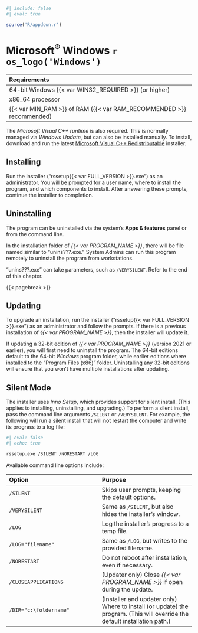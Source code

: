 ```r
#| include: false
#| eval: true

source('R/appdown.r')
```

# Microsoft^®^ Windows `r os_logo('Windows')`

| Requirements |
| :-- |
| 64-bit Windows {{< var WIN32_REQUIRED >}} (or higher) |
| x86_64 processor |
| {{< var MIN_RAM >}} of RAM ({{< var RAM_RECOMMENDED >}} recommended) |

The *Microsoft Visual C++ runtime* is also required.
This is normally managed via *Windows Update*, but can also be installed manually.
To install, download and run the latest [Microsoft Visual C++ Redistributable](https://learn.microsoft.com/en-us/cpp/windows/latest-supported-vc-redist) installer.

## Installing {-}

Run the installer ("rssetup{{< var FULL_VERSION >}}.exe") as an administrator.
You will be prompted for a user name, where to install the program, and which components to install.
After answering these prompts, continue the installer to completion.

## Uninstalling {-}

The program can be uninstalled via the system's **Apps & features** panel or from the command line.

In the installation folder of *{{< var PROGRAM_NAME >}}*, there will be file named similar to "unins???.exe."
System Admins can run this program remotely to uninstall the program from workstations.

::: {.tipsection data-latex=""}
"unins???.exe" can take parameters, such as `/VERYSILENT`.
Refer to the end of this chapter.
:::

{{< pagebreak >}}

## Updating {-}

To upgrade an installation, run the installer ("rssetup{{< var FULL_VERSION >}}.exe") as an administrator and follow the prompts.
If there is a previous installation of *{{< var PROGRAM_NAME >}}*, then the installer will update it.

::: {.notesection data-latex=""}
If updating a 32-bit edition of *{{< var PROGRAM_NAME >}}* (version 2021 or earlier), you will first need to uninstall the program.
The 64-bit editions default to the 64-bit *Windows* program folder, while earlier editions where installed to the "Program Files (x86)" folder.
Uninstalling any 32-bit editions will ensure that you won't have multiple installations after updating.
:::

## Silent Mode {-}

The installer uses *Inno Setup*, which provides support for silent install.
(This applies to installing, uninstalling, and upgrading.)
To perform a silent install, pass the command line arguments `/SILENT` or `/VERYSILENT`.
For example, the following will run a silent install that will not restart the computer and write its progress to a log file:

```bash
#| eval: false
#| echo: true

rssetup.exe /SILENT /NORESTART /LOG
```

Available command line options include:

| Option | Purpose |
| :--    | :--     |
| `/SILENT` | Skips user prompts, keeping the default options. |
| `/VERYSILENT` | Same as `/SILENT`, but also hides the installer's window. |
| `/LOG` | Log the installer's progress to a temp file. |
| `/LOG="filename"` | Same as `/LOG`, but writes to the provided filename. |
| `/NORESTART` | Do not reboot after installation, even if necessary. |
| `/CLOSEAPPLICATIONS` | (Updater only) Close *{{< var PROGRAM_NAME >}}* if open during the update. |
| `/DIR="c:\foldername"` | (Installer and updater only) Where to install (or update) the program. (This will override the default installation path.) |
